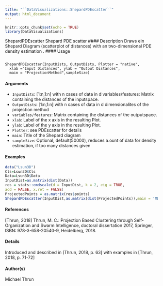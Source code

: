 ```yaml
---
title: "``DataVisualizations::ShepardPDEscatter``"
output: html_document
---
```




```r
knitr::opts_chunk$set(echo = TRUE)
library(DataVisualizations)
```

ShepardPDEscatter Shepard PDE scatter
#### Description
Draws ein Shepard Diagram (scatterplot of distances) with an two-dimensional PDE density estimation
.
#### Usage

<pre><code>
ShepardPDEscatter(InputDists, OutputDists, Plotter = "native",
  xlab ="Input Distances", ylab = "Output Distances",
  main = "ProjectionMethod",sampleSize)
</code></pre>

#### Arguments

* ``InputDists``: [1:n,1:n] with n cases of data in d variables/features: Matrix containing the distances
of the inputspace.
* ``OutputDists``: [1:n,1:n] with n cases of data in d dimensionalites of the projection method
* ``variables/features``: Matrix containing the distances of the outputspace.
* ``xlab``: Label of the x axis in the resulting Plot.
* ``ylab``: Label of the y axis in the resulting Plot.
* ``Plotter``: see PDEscatter for details
* ``main``: Title of the Shepard diagram
* ``sampleSize``: Optional, default(50000), reduces a.ount of data for density estimation, if too many distances given

#### Examples
```r
data("Lsun3D")
Cls=Lsun3D$Cls
Data=Lsun3D$Data
InputDist=as.matrix(dist(Data))
res = stats::cmdscale(d = InputDist, k = 2, eig = TRUE,
add = FALSE, x.ret = FALSE)
ProjectedPoints = as.matrix(res$points)
ShepardPDEscatter(InputDist,as.matrix(dist(ProjectedPoints)),main = 'MDS')
```

#### References

[Thrun, 2018] Thrun, M. C.: Projection Based Clustering through Self-Organization and Swarm
Intelligence, doctoral dissertation 2017, Springer, ISBN: 978-3-658-20540-9, Heidelberg, 2018.

#### Details
Introduced and described in [Thrun, 2018, p. 63] with examples in [Thrun, 2018, p. 71-72]

#### Author(s)
Michael Thrun
